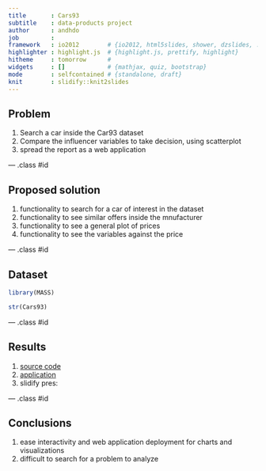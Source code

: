 ```yaml
---
title       : Cars93
subtitle    : data-products project
author      : andhdo
job         : 
framework   : io2012        # {io2012, html5slides, shower, dzslides, ...}
highlighter : highlight.js  # {highlight.js, prettify, highlight}
hitheme     : tomorrow      # 
widgets     : []            # {mathjax, quiz, bootstrap}
mode        : selfcontained # {standalone, draft}
knit        : slidify::knit2slides
---
```


## Problem

1. Search a car inside the Car93 dataset
2. Compare the influencer variables to take decision, using scatterplot
3. spread the report as a web application

--- .class #id 

## Proposed solution

1. functionality to search for a car of interest in the dataset
2. functionality to see similar offers inside the mnufacturer
3. functionality to see a general plot of prices
4. functionality to see the variables against the price

--- .class #id 

## Dataset

```r
library(MASS)
```

```r

str(Cars93)
```

--- .class #id 

## Results

1. [source code](https://github.com/andhdo/coursera_dsc_09_dataprods_project.git)
2. [application](https://andhdo.shinyapps.io/coursera_dsc_09_dataprods_project/) 
3. slidify pres: 

--- .class #id 

## Conclusions
1. ease interactivity and web application deployment for charts and visualizations
2. difficult to search for a problem to analyze


